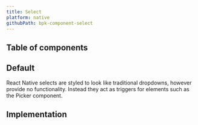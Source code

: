 ```yaml
---
title: Select
platform: native
githubPath: bpk-component-select
---
```





## Table of components

## Default

React Native selects are styled to look like traditional dropdowns, however provide no functionality. Instead they act as triggers for elements such as the Picker component.

<NativeComponentScreenshots
  iOS={iosSelectDefault}
  iOSAltText="iOS select component"
  android={androidSelectDefault}
  androidAltText="Android select component" />

## Implementation

<Readme />
